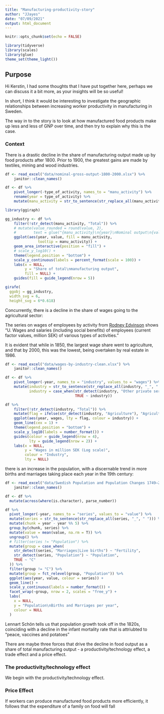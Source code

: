 ```yaml
---
title: "Manufacturing-productivity-story"
author: "JJayes"
date: "07/09/2021"
output: html_document
---
```


```r
knitr::opts_chunk$set(echo = FALSE)

library(tidyverse)
library(scales)
library(glue)
theme_set(theme_light())
```


## Purpose

Hi Kerstin, I had some thoughts that I have put together here, perhaps we can discuss it a bit more, as your insights will be so useful!

In short, I think it would be interesting to investigate the geographic relationships between increasing worker productivity in manufacturing in Sweden. 

The way in to the story is to look at how manufactured food products make up less and less of GNP over time, and then try to explain why this is the case.

### Context

There is a drastic decline in the share of manufacturing output made up by food products after 1800. Prior to 1900, the greatest gains are made by textiles, mining and wood industries.

```r
df <- read_excel("data/nominal-gross-output-1800-2000.xlsx") %>% 
    janitor::clean_names()

df <- df %>% 
    pivot_longer(-type_of_activity, names_to = "manu_activity") %>% 
    rename(year = type_of_activity) %>% 
    mutate(manu_activity = str_to_sentence(str_replace_all(manu_activity, "_", " ")))

library(ggiraph)

gg_industry <- df %>% 
    filter(!str_detect(manu_activity, "Total")) %>%
    # mutate(value_rounded = round(value, 2),
    #        text = glue("{manu_activity}\n{year}\nNominal output\n{value_rounded} m SEK")) %>% 
    ggplot(aes(year, value, fill = manu_activity,
               tooltip = manu_activity)) +
    geom_area_interactive(position = "fill") +
    # scale_y_log10() +
    theme(legend.position = "bottom") +
    scale_y_continuous(labels = percent_format(scale = 100)) +
    labs(x = NULL,
         y = "Share of total\nmanufacturing output",
         fill = NULL) +
    guides(fill = guide_legend(nrow = 5))

girafe(
  ggobj = gg_industry,
  width_svg = 6,
  height_svg = 6*0.618)
```

Concurrently, there is a decline in the share of wages going to the agricultural sector:

The series on wages of employees by activity from [Rodney Edvinson](https://ekh.lu.se/en/research/economic-history-data/lu-madd/prices-and-wages) shows "U. Wages and salaries (including social benefits) of employees (current factor values, million SEK) of various types of activities."

It is evident that while in 1850, the largest wage share went to agriculture, and that by 2000, this was the lowest, being overtaken by real estate in 1986.

```r
df <- read_excel("data/wages-by-industry-clean.xlsx") %>% 
    janitor::clean_names()

df <- df %>% 
    pivot_longer(-year, names_to = "industry", values_to = "wages") %>% 
    mutate(industry = str_to_sentence(str_replace_all(industry, "_", " ")),
           industry = case_when(str_detect(industry, "Other private services") ~ "Other private services",
                                TRUE ~ industry))

df %>% 
    filter(!str_detect(industry, "Total")) %>% 
    mutate(flag = ifelse(str_detect(industry, "Agriculture"), "Agriculture", "Other industry")) %>% 
    ggplot(aes(year, wages, lty = flag, colour = industry)) +
    geom_line(cex = 1) +
    theme(legend.position = "bottom") +
    scale_y_log10(labels = number_format()) +
    guides(colour = guide_legend(nrow = 4),
           lty = guide_legend(nrow = 2)) +
    labs(x = NULL,
         y = "Wages in million SEK (Log scale)",
         colour = "Industry",
         lty = NULL)
```

there is an increase in the population, with a discernable trend in more births and marriages taking place each year in the 19th century:

```r
df <- read_excel("data/Swedish Population and Population Changes 1749–2020.xlsx") %>% 
    janitor::clean_names()

df <- df %>%
  mutate(across(where(is.character), parse_number))

df %>%
  pivot_longer(-year, names_to = "series", values_to = "value") %>%
  mutate(series = str_to_sentence(str_replace_all(series, "_", " "))) %>%
  mutate(chunk = year - year %% 5) %>%
  group_by(chunk, series) %>%
  mutate(value = mean(value, na.rm = T)) %>%
  ungroup() %>%
  # filter(series != "Population") %>%
  mutate(group = case_when(
    str_detect(series, "Marriages|Live births") ~ "Fertility",
    str_detect(series, "Population") ~ "Population",
    TRUE ~ "C"
  )) %>%
  filter(group != "C") %>%
  mutate(group = fct_relevel(group, "Population")) %>%
  ggplot(aes(year, value, colour = series)) +
  geom_line() +
  scale_y_continuous(labels = number_format()) +
  facet_wrap(~group, nrow = 2, scales = "free_y") +
  labs(
    x = NULL,
    y = "Population\nBirths and Marriages per year",
    colour = NULL
  )
```

Lennart Schön tells us that population growth took off in the 1820s, coinciding with a decline in the infant mortality rate that is attriubted to "peace, vaccines and potatoes" 

There are maybe three  forces that drive the decline in food output as a share of total manufacturing output - a productivity/technology effect, a trade effect and a price effect. 

### The productivity/technology effect

We begin with the productivity/technology effect. 

### Price Effect

If workers can produce manufactured food products more efficiently, it follows that the expenditure of a family on food will fall
